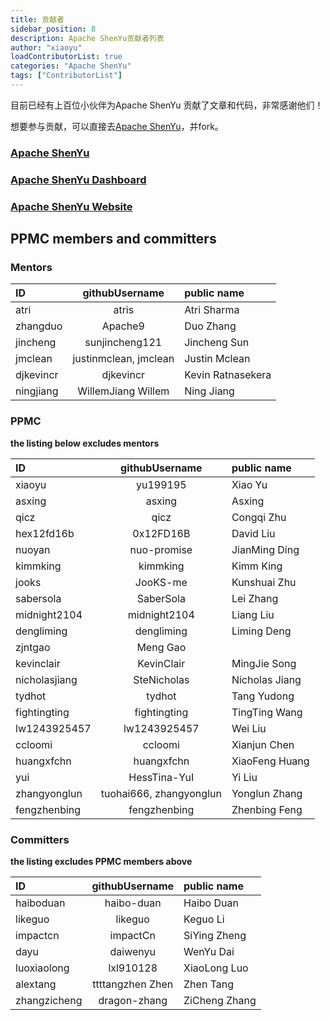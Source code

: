 ```yaml
---
title: 贡献者
sidebar_position: 8
description: Apache ShenYu贡献者列表
author: "xiaoyu"
loadContributorList: true
categories: "Apache ShenYu"
tags: ["ContributorList"]
---
```



目前已经有上百位小伙伴为Apache ShenYu 贡献了文章和代码，非常感谢他们！

想要参与贡献，可以直接去[Apache ShenYu](https://github.com/apache/incubator-shenyu/)，并fork。

### [Apache ShenYu](https://github.com/apache/incubator-shenyu)
<Contributors repo="apache/incubator-shenyu"/>

### [Apache ShenYu Dashboard](https://github.com/apache/incubator-shenyu-dashboard)
<Contributors repo="apache/incubator-shenyu-dashboard"/>

### [Apache ShenYu Website](https://github.com/apache/incubator-shenyu-website)
<Contributors repo="apache/incubator-shenyu-website"/>


## PPMC members and committers

### Mentors

| ID                          |    githubUsername	    | public name                         |
|:----------------------------|:---------------------:|:------------------------------------|
| atri                        |         atris         | Atri Sharma                         |
| zhangduo                    |        Apache9        | Duo Zhang                           |
| jincheng                    |    sunjincheng121     | Jincheng Sun                        |
| jmclean                     | justinmclean, jmclean | Justin Mclean                       |
| djkevincr                   |       djkevincr       | Kevin Ratnasekera                   |
| ningjiang                   |  WillemJiang Willem   | Ning Jiang                          |


### PPMC
**the listing below excludes mentors**

| ID                                       |     githubUsername	     | public name                                      |
|:-----------------------------------------|:-----------------------:|:-------------------------------------------------|
| xiaoyu                                   |        yu199195         | Xiao Yu                                          |
| asxing                                   |         asxing          | Asxing                                           |
| qicz                                     |          qicz           | Congqi Zhu                                       |
| hex12fd16b                               |        0x12FD16B        | David Liu                                        |
| nuoyan                                   |       nuo-promise       | JianMing Ding                                    |
| kimmking                                 |        kimmking         | Kimm King                                        |
| jooks                                    |        JooKS-me         | Kunshuai Zhu                                     |
| sabersola                                |        SaberSola        | Lei Zhang                                        |
| midnight2104                             |      midnight2104       | Liang Liu                                        |
| dengliming                               |       dengliming        | Liming Deng                                      |
| zjntgao                                  |        Meng Gao         |                                                  |
| kevinclair                               |       KevinClair        | MingJie Song                                     |
| nicholasjiang                            |       SteNicholas       | Nicholas Jiang                                   |
| tydhot                                   |         tydhot          | Tang Yudong                                      |
| fightingting                             |      fightingting       | TingTing Wang                                    |
| lw1243925457                             |      lw1243925457       | Wei Liu                                          |
| ccloomi                                  |         ccloomi         | Xianjun Chen                                     |
| huangxfchn                               |       huangxfchn        | XiaoFeng Huang                                   |
| yui                                      |      HessTina-YuI       | Yi Liu                                           |
| zhangyonglun                             | tuohai666, zhangyonglun | Yonglun Zhang                                    |
| fengzhenbing                             |      fengzhenbing       | Zhenbing Feng                                    |


### Committers
**the listing excludes PPMC members above**

| ID                                        |            githubUsername	            | public name               |
|:------------------------------------------|:-------------------------------------:|:--------------------------|
| haiboduan                                 |              haibo-duan               | Haibo Duan                |
| likeguo                                   |                likeguo                | Keguo Li                  |
| impactcn                                  |               impactCn                | SiYing Zheng              |
| dayu                                      |               daiwenyu                | WenYu Dai                 |
| luoxiaolong                               |               lxl910128               | XiaoLong Luo              |
| alextang                                  |      ttttangzhen	Zhen                 | Zhen Tang                 |
| zhangzicheng                              |             dragon-zhang              | ZiCheng Zhang             |


